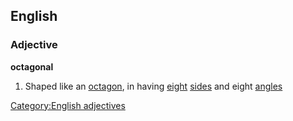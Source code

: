 ==English==
===Adjective===
'''octagonal'''
#Shaped like an [[octagon]], in having [[eight]] [[side]]s and eight [[angle]]s
[[Category:English adjectives]]